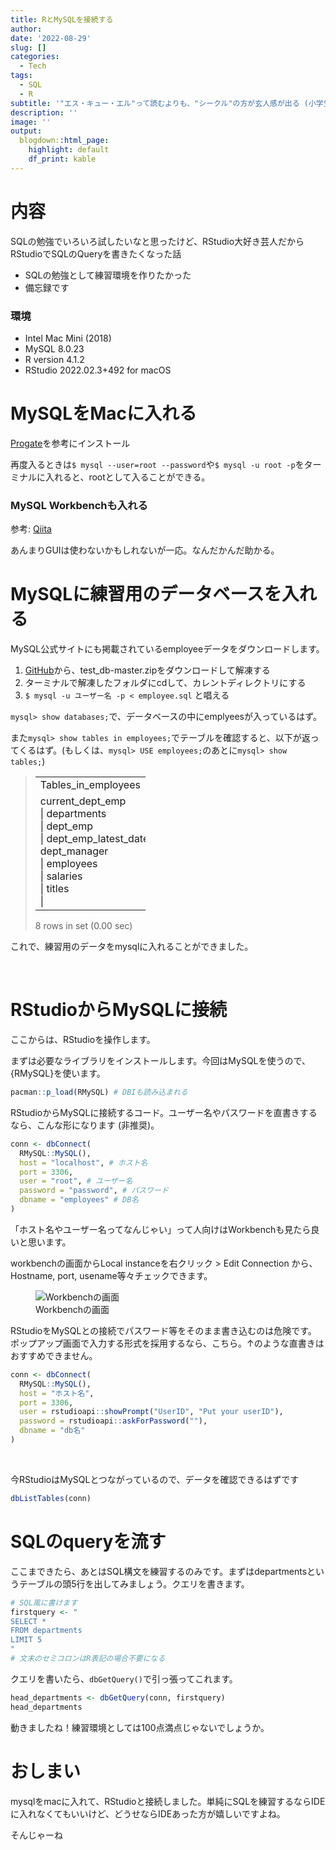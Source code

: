 ```yaml
---
title: RとMySQLを接続する
author: 
date: '2022-08-29'
slug: []
categories:
  - Tech
tags:
  - SQL
  - R
subtitle: '"エス・キュー・エル"って読むよりも、"シークル"の方が玄人感が出る (小学生並みの感想)'
description: ''
image: ''
output:
  blogdown::html_page:
    highlight: default
    df_print: kable
---
```


# 内容

SQLの勉強でいろいろ試したいなと思ったけど、RStudio大好き芸人だからRStudioでSQLのQueryを書きたくなった話

* SQLの勉強として練習環境を作りたかった
* 備忘録です

### 環境

* Intel Mac Mini (2018)
* MySQL 8.0.23
* R version 4.1.2
* RStudio 2022.02.3+492 for macOS

# MySQLをMacに入れる

[Progate](https://prog-8.com/docs/mysql-env)を参考にインストール

再度入るときは`$ mysql --user=root --password`や`$ mysql -u root -p`をターミナルに入れると、rootとして入ることができる。

### MySQL Workbenchも入れる

参考: [Qiita](https://qiita.com/Hoi-hoi/items/a230f6564614eeddef8c#7-mysql-workbench%E3%82%92%E3%82%A4%E3%83%B3%E3%82%B9%E3%83%88%E3%83%BC%E3%83%AB)

あんまりGUIは使わないかもしれないが一応。なんだかんだ助かる。

# MySQLに練習用のデータベースを入れる

MySQL公式サイトにも掲載されているemployeeデータをダウンロードします。

1. [GitHub](https://github.com/datacharmer/test_db)から、test_db-master.zipをダウンロードして解凍する
2. ターミナルで解凍したフォルダにcdして、カレントディレクトリにする
3. `$ mysql -u ユーザー名 -p < employee.sql` と唱える

`mysql> show databases;`で、データベースの中にemplyeesが入っているはず。

また`mysql> show tables in employees;`でテーブルを確認すると、以下が返ってくるはず。(もしくは、`mysql> USE employees;`のあとに`mysql> show tables;`)

> +----------------------+
| Tables_in_employees  |
+----------------------+
| current_dept_emp <br>|
| departments <br>     |
| dept_emp<br>         |
| dept_emp_latest_date <br>|
| dept_manager  <br>   |
| employees   <br>     |
| salaries  <br>       |
| titles  <br>         |
+----------------------+
8 rows in set (0.00 sec)

これで、練習用のデータをmysqlに入れることができました。

<br>

# RStudioからMySQLに接続

ここからは、RStudioを操作します。

まずは必要なライブラリをインストールします。今回はMySQLを使うので、{RMySQL}を使います。

```r
pacman::p_load(RMySQL) # DBIも読み込まれる
```


RStudioからMySQLに接続するコード。ユーザー名やパスワードを直書きするなら、こんな形になります (非推奨)。

```r
conn <- dbConnect(
  RMySQL::MySQL(), 
  host = "localhost", # ホスト名
  port = 3306,
  user = "root", # ユーザー名
  password = "password", # パスワード 
  dbname = "employees" # DB名
)
```

「ホスト名やユーザー名ってなんじゃい」って人向けはWorkbenchも見たら良いと思います。

workbenchの画面からLocal instanceを右クリック > Edit Connection から、Hostname, port, usename等々チェックできます。

![Workbenchの画面](./index_files/workbench1.png)


RStudioをMySQLとの接続でパスワード等をそのまま書き込むのは危険です。
ポップアップ画面で入力する形式を採用するなら、こちら。↑のような直書きはおすすめできません。

```r
conn <- dbConnect(
  RMySQL::MySQL(), 
  host = "ホスト名",
  port = 3306,
  user = rstudioapi::showPrompt("UserID", "Put your userID"), 
  password = rstudioapi::askForPassword(""), 
  dbname = "db名"
)
```

<br>

今RStudioはMySQLとつながっているので、データを確認できるはずです

```r
dbListTables(conn)
```

# SQLのqueryを流す

ここまできたら、あとはSQL構文を練習するのみです。まずはdepartmentsというテーブルの頭5行を出してみましょう。クエリを書きます。

```r
# SQL風に書けます
firstquery <- "
SELECT * 
FROM departments 
LIMIT 5
"
# 文末のセミコロンはR表記の場合不要になる
```

クエリを書いたら、`dbGetQuery()`で引っ張ってこれます。

```r
head_departments <- dbGetQuery(conn, firstquery)
head_departments
```

動きましたね！練習環境としては100点満点じゃないでしょうか。

# おしまい

mysqlをmacに入れて、RStudioと接続しました。単純にSQLを練習するならIDEに入れなくてもいいけど、どうせならIDEあった方が嬉しいですよね。

そんじゃーね


